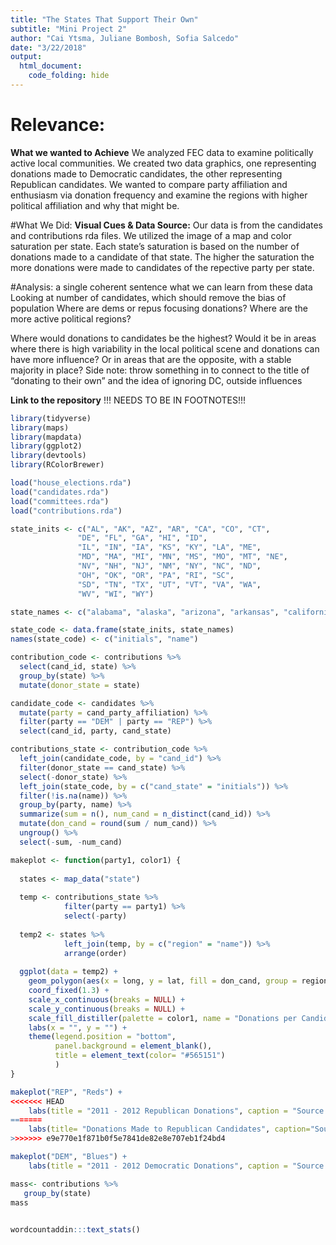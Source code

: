 ```yaml
---
title: "The States That Support Their Own"
subtitle: "Mini Project 2"
author: "Cai Ytsma, Juliane Bombosh, Sofia Salcedo"
date: "3/22/2018"
output: 
  html_document:
    code_folding: hide
---
```

# Relevance: 
**What we wanted to Achieve**
We analyzed FEC data to examine politically active local communities. We created two data graphics, one representing donations made to Democratic candidates, the other representing Republican candidates. We wanted to compare party affiliation and enthusiasm via donation frequency and examine the regions with higher political affiliation and why that might be.

#What We Did:
**Visual Cues & Data Source:**
Our data is from the candidates and contributions rda files. We utilized the image of a map and color saturation per state. Each state's saturation is based on the number of donations made to a candidate of that state. The higher the saturation the more donations were made to candidates of the repective party per state.

#Analysis:
a single coherent sentence what we can learn from these data
Looking at number of candidates, which should remove the bias of population
Where are dems or repus focusing donations? Where are the more active political regions?

Where would donations to candidates be the highest? Would it be in areas where there is high variability in the local political scene and donations can have more influence? Or in areas that are the opposite, with a stable majority in place?
Side note: throw something in to connect to the title of "donating to their own" and the idea of ignoring DC, outside influences

**Link to the repository** !!! NEEDS TO BE IN FOOTNOTES!!!

```r
library(tidyverse)
library(maps)
library(mapdata)
library(ggplot2)
library(devtools)
library(RColorBrewer)
```

```r
load("house_elections.rda")
load("candidates.rda")
load("committees.rda")
load("contributions.rda")
```

```r
state_inits <- c("AL", "AK", "AZ", "AR", "CA", "CO", "CT",
               "DE", "FL", "GA", "HI", "ID",
               "IL", "IN", "IA", "KS", "KY", "LA", "ME",
               "MD", "MA", "MI", "MN", "MS", "MO", "MT", "NE",
               "NV", "NH", "NJ", "NM", "NY", "NC", "ND",
               "OH", "OK", "OR", "PA", "RI", "SC", 
               "SD", "TN", "TX", "UT", "VT", "VA", "WA", 
               "WV", "WI", "WY")

state_names <- c("alabama", "alaska", "arizona", "arkansas", "california", "colorado", "connecticut", "delaware", "florida", "georgia", "hawaii", "idaho", "illinois", "indiana", "iowa", "kansas", "kentucky","louisiana", "maine", "maryland", "massachusetts", "michigan", "minnesota", "mississippi", "missouri", "montana", "nebraska", "nevada", "new hampshire", "new jersey", "new mexico", "new york", "north carolina", "north dakota", "ohio", "oklahoma", "oregon", "pennsylvania", "rhode island", "south carolina","south dakota", "tennessee", "texas", "utah", "vermont", "virginia", "washington", "west virginia", "wisconsin", "wyoming")

state_code <- data.frame(state_inits, state_names)
names(state_code) <- c("initials", "name")
```

```r
contribution_code <- contributions %>%
  select(cand_id, state) %>%
  group_by(state) %>%
  mutate(donor_state = state)

candidate_code <- candidates %>%
  mutate(party = cand_party_affiliation) %>%
  filter(party == "DEM" | party == "REP") %>%
  select(cand_id, party, cand_state)
```

```r
contributions_state <- contribution_code %>%
  left_join(candidate_code, by = "cand_id") %>%
  filter(donor_state == cand_state) %>%
  select(-donor_state) %>%
  left_join(state_code, by = c("cand_state" = "initials")) %>%
  filter(!is.na(name)) %>%
  group_by(party, name) %>%
  summarize(sum = n(), num_cand = n_distinct(cand_id)) %>%
  mutate(don_cand = round(sum / num_cand)) %>%
  ungroup() %>%
  select(-sum, -num_cand)
```

```r
makeplot <- function(party1, color1) {
  
  states <- map_data("state")
  
  temp <- contributions_state %>% 
            filter(party == party1) %>%
            select(-party)
  
  temp2 <- states %>%
            left_join(temp, by = c("region" = "name")) %>%
            arrange(order)
  
  ggplot(data = temp2) +
    geom_polygon(aes(x = long, y = lat, fill = don_cand, group = region)) +
    coord_fixed(1.3) +
    scale_x_continuous(breaks = NULL) + 
    scale_y_continuous(breaks = NULL) +
    scale_fill_distiller(palette = color1, name = "Donations per Candidate", directions = 1) +
    labs(x = "", y = "") +
    theme(legend.position = "bottom", 
          panel.background = element_blank(),
          title = element_text(color= "#565151")
          )
}
```

```r
makeplot("REP", "Reds") +
<<<<<<< HEAD
    labs(title = "2011 - 2012 Republican Donations", caption = "Source: Federal Election Commission")
=======
    labs(title= "Donations Made to Republican Candidates", caption="Source: candidates.rda, contributions.rda")
>>>>>>> e9e770e1f871b0f5e7841de82e8e707eb1f24bd4

makeplot("DEM", "Blues") +
    labs(title = "2011 - 2012 Democratic Donations", caption = "Source: Federal Election Commission")

```
```r
mass<- contributions %>%
   group_by(state)
mass
  
```

```r
wordcountaddin:::text_stats()
```

